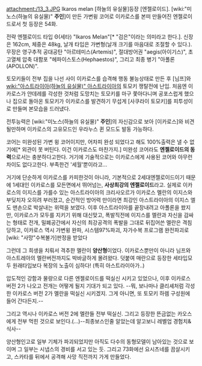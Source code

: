 attachment:/13_3.JPG
Ikaros melan
[하늘의 유실물]등장 [엔젤로이드]. [wiki:"미노스(하늘의 유실물)" '''주인''']이 만든 가변윙 코어로 이카로스를 본떠 만들어진 엔젤로이드로서 첫 등장은 54화.

전략 엔젤로이드 타입 Θ(세타) "Ikaros Melan"[* "검은"이라는 의미라고 한다.]. 신장은 162cm, 체중은 48kg, 날개 타입은 가변형(날개 크기를 마음대로 조절할 수 있다.). 무장은 영구추적 공대공탄 "아르테미스(Artemis)", 절대방어권 "aegis(아이기스)", 초고열체 압축 대함포 "헤파이스토스(Hephaestos)", 그리고 최종 병기 "아폴론(APOLLON)".

토모키들이 전부 집을 나선 사이 이카로스를 습격해 행동 불능상태로 만든 후 [님프]와 [[wiki:"아스트라이아(하늘의 유실물)" 아스트라이아]]의 토모키 쟁탈전에 난입. 처음엔 이카로스가 얀데레를 각성한 것처럼 도망치는 토모키를 마구 쫓아다니며 공포스럽게 했으나 집으로 돌아온 토모키가 이카로스를 발견하기 무섭게 [사쿠라이 토모키]를 피투성이로 만들며 본모습을 드러냈다.

전투능력은 [wiki:"미노스(하늘의 유실물)" '''주인''']의 자신감으로 보아 [이카로스]와 비견될만하며 이카로스의 고유모드인 우라누스 퀸 모드도 발동 가능하다.

코어는 미완성된 가변 윙 코어이지만, 어차피 완성 되었다고 해도 100%출력은 낼 수 없기에[* 외관이 못 버틴다. 이건 이카로스도 마찬가지.] 미완성 코어라도 '''엔젤로이드의 동력'''으로서는 충분하다고한다. 거기에 기술적으로는 이카로스에게 사용된 코어와 아무런 차이도 없다고한다. 부족한건 '세월'뿐이라고...

거기에 단순하게 이카로스를 카피한것이 아니라, 기본적으로 2세대엔젤로이드이기 때문에 1세대인 이카로스를 모든면에서 뛰어넘는, '''사상최강의 엔젤로이드'''라고. 실제로 이카로스의 이지스를 가를수 있는 아스트라이아의 크리사오르가 이카로스 멜란의 이지스와 부딪치자 오히려 부러졌고, 순간적인 방어력 만이라면 최강인 아스트라이아의 이지스 엘도 맨손으로 박살내는 위력을 보였다. 
이후 아스트라이아를 끝장내려고 아폴론을 쐈지만, 이카로스가 모두를 지키기 위해 대신맞고, 폭발직전에 이지스를 멜란과 자신을 감싸는 형태로 전개, 밀폐공간에서 자신의 최강공격의 폭발을 그대로 뒤집어쓴 멜란은 격침당하고, 이카로스 역시 가변윙 완파, 시스템97%파괴, 자가수복 프로그램 완전파괴로 [wiki: "사망"수복불가]판정을 받았다

그런데 그 희생을 치뤄서 격추한 멜란이 '''양산형'''이었다. 이카로스뿐만이 아니라 님프와 아스트레아의 멜란버전까지도 박바글하게 몰려왔다. 덧붙여 매란으로 등장한 세타입모두 원래타입보다 복장의 노출이 심하다! (특히 아스트라이아가..)

압도적인 강함과 물량으로 다른 엔젤로이드를 떡실신 시키고 있었으나, 이후 이카로스 버전 2가 나오고 전개는 어떻게 될지 기대가 되고 있다. --뭐, 보나마나 클리셰처럼 각성한 이카로스 버전 2가 멜란을 떡실신 시키겠지. 그게 아니면, 또 토모키 하렘 구성원에 들어 간다든지.-- 

그리고 역시나 이카로스 버전 2에 멜란들 전부 떡실신. 그리고 등장한 뜬금없는 카오스에게 전부 먹힌 것으로 보인다.(...)--최종보스인줄 알았는데 알고보니 레벨업 경험치&식사--

양산형인고로 일부 기체가 파괴되었지만 아직도 다수의 동형모델이 남아있는 것으로 보이며 그 일부는 시냅스의 경비를 서고 있는 듯. 그리고 73화에선 요시츠네를 끔살시키고, 스카타를 뒤에서 공격해 사망 직전까지 가게 만들었다.
